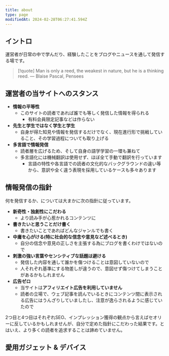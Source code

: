 ```yaml
---
title: about
type: page
modifiedAt: 2024-02-28T06:27:41.594Z
---
```


## イントロ

運営者が日常の中で学んだり、経験したことをブログやニュースを通して発信する場です。

<Message
  direction="left"
  content="座右の銘はパスカルの「人間は考える葦である」です"
/>

> [!quote]
> Man is only a reed, the weakest in nature, but he is a thinking reed. ― Blaise Pascal, Pensees

## 運営者の当サイトへのスタンス

- **情報の平等性**
  - このサイトの読者であれば誰でも等しく発信した情報を得られる
    - 有料会員限定記事などは作らない
- **先生と学生ではなく学生と学生**
  - 自身が得た知見や情報を発信するだけでなく、現在進行形で挑戦していること、その学習過程についても取り上げる
- **多言語で情報発信**
  - 読者層を広げるため、そして自身の語学学習の一環も兼ねて
  - 多言語化には機械翻訳は使用せず、ほぼ全て手動で翻訳を行っています
    - 言語の特性や各言語での読者の文化的なバックグラウンドの違い等から、意訳や全く違う表現を採用しているケースも多々あります

## 情報発信の指針

何を発信するか、については大まかに次の指針に従っています。

- **新奇性・独創性にこだわる**
  - より読み手が心惹かれるコンテンツに
- **書きたいと思うことだけ書く**
  - 書きたいことであればどんなジャンルでも書く
- **中庸を心がける(特に社会的な信念や意見など述べるとき)**
  - 自分の信念や意見の正しさを主張する為にブログを書くわけではないので
- **刺激の強い言葉やセンシティブな話題は避ける**
  - 発信した内容を通して誰かを傷つけることは意図していないので
  - 人それぞれ基準にする物差しが違うので、意図せず傷つけてしまうことがあるかもしれません
- **広告ゼロ**
  - 当サイトは**アフィリエイト広告を利用していません**
  - 読者の立場で、ウェブ記事を読んでいるときにコンテンツ間に表示される広告にはうんざりしていましたし、注意が逸らされるように感じていたので

2つ目と4つ目はそれぞれSEO、インプレッション獲得の観点から言えばセオリーに反しているかもしれませんが、自分で定めた指針にこだわった結果です。とはいえ、より多くの読者を追求することは諦めていません。

## 愛用ガジェット & デバイス

